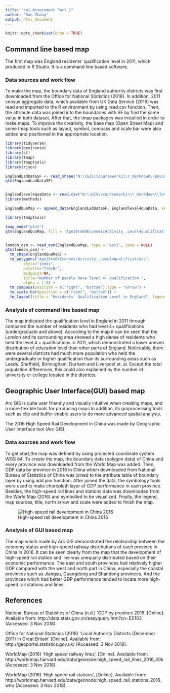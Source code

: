 ```yaml
---
title: "cw1_Assessment Part 1"
author: "Dan Zhang"
output: html_document
---
```


```r
knitr::opts_chunk$set(echo = TRUE)
```

## Command line based map
The first map was England residents' qualification level in 2011, which produced in R Studio. It is a command line based software.

### Data sources and work flow

To make the map, the boundary data of England authority districts was first downloaded from the Office for National Statistics (2018). In addition, 2011 census aggregate data, which available from UK Data Service (2016) was read and imported to the R environment by using read.csv function. Then, the attribute data was joined into the boundaries with SF by find the same value in both dataset. After that, the tmap packages was installed in order to make maps. To improve the creativity, the base map (Open Street Map) and some tmap tools such as layout, symbol, compass and scale bar were also added and positioned in the appropriate location. 


```r
library(tidyverse)
library(geojsonio)
library(sf)
library(tmap)
library(tmaptools)
library(rjson)

EnglandLadDataSF <- read_shape("N:\\GIS\\coursework1\\r_markdown\\BoundaryDataUAandLondon\\england_lad_2011.shp", as.sf = TRUE)
qtm(EnglandLadDataSF)


Englandlevel4quaData <- read.csv("N:\\GIS\\coursework1\\r_markdown\\levelOfQulification\\Data_qualification4.csv")
library(methods)

EnglandQuaMap <- append_data(EnglandLadDataSF, Englandlevel4quaData, key.shp = "code", key.data ="GEO_CODE", ignore.duplicates = TRUE )

library(tmaptools)

tmap_mode("plot")
qtm(EnglandQuaMap, fill = "Age16to64EconomicActivity_.Level4qualifications")


london_osm <- read_osm(EnglandQuaMap, type = "esri", zoom = NULL)
qtm(london_osm) + 
  tm_shape(EnglandQuaMap) + 
  tm_polygons("Age16to64EconomicActivity_.Level4qualifications", 
        style="jenks",
        palette="YlOrBr",
        midpoint=NA,
        title="Number of people have level 4+ qualification ",
        alpha = 1.0) + 
  tm_compass(position = c("right", "bottom"),type = "arrow") + 
  tm_scale_bar(position = c("right", "bottom")) +
  tm_layout(title = "Residents' Qualification Level in England", legend.position = c("left", "center"))
```


### Analysis of command line based map

The map indicated the qualification level in England in 2011 through compared the number of residents who had level 4+ qualifications (undergraduate and above). According to the map it can be seen that the London and its surrounding area showed a high dense of residents who held the level 4 + qualifications in 2011, which demonstrated a lower uneven distribution of education level than other parts of England. Noticeably, there were several districts had much more population who held the undergraduate or higher qualification than its surrounding areas such as Leeds. Sheffield, Birmingham, Durham and Liverpool et, al. Except the total population differences, this could also explained by the number of university or college located in the districts. 


## Geographic User Interface(GUI) based map

Arc GIS is quite user friendly and visually intuitive when creating maps, and a more flexible tools for producing maps.In addition, its groprocessing tools such as clip and buffer enable users to do more advanced spatial analysis. 

The 2016 High Speed Rail Development in China was made by Geographic User Interface tool (Arc GIS). 

### Data sources and work flow
To get start,the map was defined by using projected coordinate system WGS 84. To create the map, the boundary data (polygon data) of China and every province was downloaded from the World Map was added. 
Then, GDP data by province in 2016 in China which downloaded from National Bureau of Statistics of China was joined to the attribute table of boundary layer by using add join function. 
After joined the data, the symbology tools were used to make choropleth layer of GDP performance in each province. Besides, the high-speed rail lines and stations data was downloaded from the World Map (2016) and symbolled to be visualized. Finally, the legend, map sources, title, north arrow and scale were added to finish the map.   


![High-speed rail development in China 2016](N:/GIS/GIS_code_github/cw1/cw1map.png)


### Analysis of GUI based map
The map which made by Arc GIS demonstrated the relationship between the economy status and high-speed railway distributions of each province in China in 2016. It can be seen clearly from the map that the development of high-speed rail station and line was unequally distributed based on their economic performance. The east and south provinces had relatively higher GDP compared with the west and north part in China, especially the coastal provinces such as Jiangsu, Guangdong and Shandong provinces. And the provinces which had better GDP performance tended to locate more high-speed rail stations and lines.


## References
National Bureau of Statistics of China (n.d.) 'GDP by province 2016' [Online]. Available from:  http://data.stats.gov.cn/easyquery.htm?cn=E0103 (Accessed: 3 Nov 2018).

Office for National Statistics (2018) 'Local Authority Districts (December 2011) In Great Britain' [Online]. Available from: http://geoportal.statistics.gov.uk/ (Accessed: 3 Nov 2018).

WorldMap (2016) 'High speed railway lines', [Online]. Available from: http://worldmap.harvard.edu/data/geonode:high_speed_rail_lines_2016_40k (Accessed: 3 Nov 2018).

WorldMap (2016) 'High speed rail stations', [Online]. Available from: http://worldmap.harvard.edu/data/geonode:high_speed_rail_stations_2016_who (Accessed: 3 Nov 2018).


